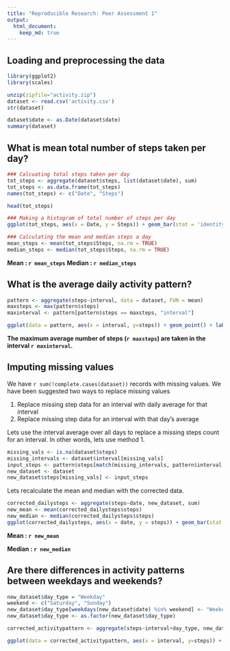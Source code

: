 ---
title: "Reproducible Research: Peer Assessment 1"
output: 
  html_document:
    keep_md: true
---


## Loading and preprocessing the data
```{r Load data}
library(ggplot2)
library(scales)

unzip(zipfile="activity.zip")
dataset <- read.csv('activity.csv')
str(dataset)

dataset$date <- as.Date(dataset$date)
summary(dataset)
```


## What is mean total number of steps taken per day?
```{r Mean Total steps per day}
### Calcuating total steps taken per day
tot_steps <- aggregate(dataset$steps, list(dataset$date), sum)
tot_steps <- as.data.frame(tot_steps)
names(tot_steps) <- c("Date", "Steps")

head(tot_steps)

### Making a histogram of total number of steps per day
ggplot(tot_steps, aes(x = Date, y = Steps)) + geom_bar(stat = 'identity') + scale_x_date(breaks = '1 day', limits = c(min(tot_steps$Date), max(tot_steps$Date)), labels = date_format("%d-%m"))+ theme_bw() + theme(axis.text.x = element_text(angle=90))

### Calculating the mean and median steps a day
mean_steps <- mean(tot_steps$Steps, na.rm = TRUE)
median_steps <- median(tot_steps$Steps, na.rm = TRUE)
```
__Mean : `r mean_steps`__
__Median : `r median_steps`__


## What is the average daily activity pattern?
```{r Daily Activity Pattern}
pattern <- aggregate(steps~interval, data = dataset, FUN = mean)
maxsteps <- max(pattern$steps)
maxinterval <- pattern[pattern$steps == maxsteps, "interval"]

ggplot(data = pattern, aes(x = interval, y=steps)) + geom_point() + labs(x = 'Time Interval', y='Avergae Steps', title = 'Average Daily Pattern') + theme_bw()
```
__The maximum average number of steps (`r maxsteps`) are taken in the interval `r maxinterval`.__


## Imputing missing values

We have `r sum(!complete.cases(dataset))` records with missing values. We have been suggested two ways to replace missing values

1. Replace missing step data for an interval with daily average for that interval
2. Replace missing step data for an interval with that day's average

Lets use the interval average over all days to replace a missing steps count for an interval. In other words, lets use method 1.
```{r Missing Values}
missing_vals <- is.na(dataset$steps)
missing_intervals <- dataset$interval[missing_vals]
input_steps <- pattern$steps[match(missing_intervals, pattern$interval)]
new_dataset <- dataset
new_dataset$steps[missing_vals] <- input_steps
```

Lets recalculate the mean and median with the corrected data.
```{r Corrected Data}
corrected_dailysteps <- aggregate(steps~date, new_dataset, sum)
new_mean <- mean(corrected_dailysteps$steps)
new_median <- median(corrected_dailysteps$steps)
ggplot(corrected_dailysteps, aes(x = date, y = steps)) + geom_bar(stat = 'identity') + scale_x_date(breaks = '1 day', limits = c(min(corrected_dailysteps$date), max(corrected_dailysteps$date)), labels = date_format("%d-%m"))+ theme_bw() + theme(axis.text.x = element_text(angle=90))
```
__Mean : `r new_mean`__

__Median : `r new_median`__

## Are there differences in activity patterns between weekdays and weekends?

```{r Weekdays vs Weekends}
new_dataset$day_type = "Weekday"
weekend <- c("Saturday", "Sunday")
new_dataset$day_type[weekdays(new_dataset$date) %in% weekend] <- "Weekend"
new_dataset$day_type <- as.factor(new_dataset$day_type)

corrected_activitypattern <- aggregate(steps~interval+day_type, new_dataset, mean)

ggplot(data = corrected_activitypattern, aes(x = interval, y=steps)) + geom_point() + geom_line() + facet_grid(day_type ~ .)
```